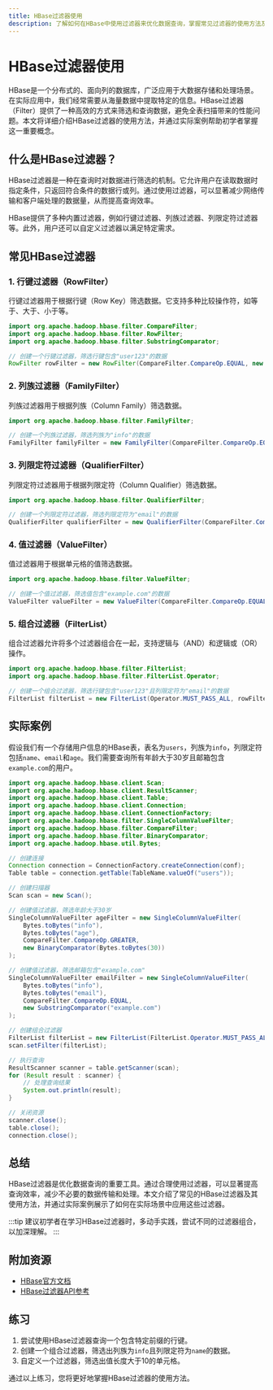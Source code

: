 ```yaml
---
title: HBase过滤器使用
description: 了解如何在HBase中使用过滤器来优化数据查询，掌握常见过滤器的使用方法及其实际应用场景。
---
```


# HBase过滤器使用

HBase是一个分布式的、面向列的数据库，广泛应用于大数据存储和处理场景。在实际应用中，我们经常需要从海量数据中提取特定的信息。HBase过滤器（Filter）提供了一种高效的方式来筛选和查询数据，避免全表扫描带来的性能问题。本文将详细介绍HBase过滤器的使用方法，并通过实际案例帮助初学者掌握这一重要概念。

## 什么是HBase过滤器？

HBase过滤器是一种在查询时对数据进行筛选的机制。它允许用户在读取数据时指定条件，只返回符合条件的数据行或列。通过使用过滤器，可以显著减少网络传输和客户端处理的数据量，从而提高查询效率。

HBase提供了多种内置过滤器，例如行键过滤器、列族过滤器、列限定符过滤器等。此外，用户还可以自定义过滤器以满足特定需求。

## 常见HBase过滤器

### 1. 行键过滤器（RowFilter）

行键过滤器用于根据行键（Row Key）筛选数据。它支持多种比较操作符，如等于、大于、小于等。

```java
import org.apache.hadoop.hbase.filter.CompareFilter;
import org.apache.hadoop.hbase.filter.RowFilter;
import org.apache.hadoop.hbase.filter.SubstringComparator;

// 创建一个行键过滤器，筛选行键包含"user123"的数据
RowFilter rowFilter = new RowFilter(CompareFilter.CompareOp.EQUAL, new SubstringComparator("user123"));
```

### 2. 列族过滤器（FamilyFilter）

列族过滤器用于根据列族（Column Family）筛选数据。

```java
import org.apache.hadoop.hbase.filter.FamilyFilter;

// 创建一个列族过滤器，筛选列族为"info"的数据
FamilyFilter familyFilter = new FamilyFilter(CompareFilter.CompareOp.EQUAL, new BinaryComparator(Bytes.toBytes("info")));
```

### 3. 列限定符过滤器（QualifierFilter）

列限定符过滤器用于根据列限定符（Column Qualifier）筛选数据。

```java
import org.apache.hadoop.hbase.filter.QualifierFilter;

// 创建一个列限定符过滤器，筛选列限定符为"email"的数据
QualifierFilter qualifierFilter = new QualifierFilter(CompareFilter.CompareOp.EQUAL, new BinaryComparator(Bytes.toBytes("email")));
```

### 4. 值过滤器（ValueFilter）

值过滤器用于根据单元格的值筛选数据。

```java
import org.apache.hadoop.hbase.filter.ValueFilter;

// 创建一个值过滤器，筛选值包含"example.com"的数据
ValueFilter valueFilter = new ValueFilter(CompareFilter.CompareOp.EQUAL, new SubstringComparator("example.com"));
```

### 5. 组合过滤器（FilterList）

组合过滤器允许将多个过滤器组合在一起，支持逻辑与（AND）和逻辑或（OR）操作。

```java
import org.apache.hadoop.hbase.filter.FilterList;
import org.apache.hadoop.hbase.filter.FilterList.Operator;

// 创建一个组合过滤器，筛选行键包含"user123"且列限定符为"email"的数据
FilterList filterList = new FilterList(Operator.MUST_PASS_ALL, rowFilter, qualifierFilter);
```

## 实际案例

假设我们有一个存储用户信息的HBase表，表名为`users`，列族为`info`，列限定符包括`name`、`email`和`age`。我们需要查询所有年龄大于30岁且邮箱包含`example.com`的用户。

```java
import org.apache.hadoop.hbase.client.Scan;
import org.apache.hadoop.hbase.client.ResultScanner;
import org.apache.hadoop.hbase.client.Table;
import org.apache.hadoop.hbase.client.Connection;
import org.apache.hadoop.hbase.client.ConnectionFactory;
import org.apache.hadoop.hbase.filter.SingleColumnValueFilter;
import org.apache.hadoop.hbase.filter.CompareFilter;
import org.apache.hadoop.hbase.filter.BinaryComparator;
import org.apache.hadoop.hbase.util.Bytes;

// 创建连接
Connection connection = ConnectionFactory.createConnection(conf);
Table table = connection.getTable(TableName.valueOf("users"));

// 创建扫描器
Scan scan = new Scan();

// 创建值过滤器，筛选年龄大于30岁
SingleColumnValueFilter ageFilter = new SingleColumnValueFilter(
    Bytes.toBytes("info"),
    Bytes.toBytes("age"),
    CompareFilter.CompareOp.GREATER,
    new BinaryComparator(Bytes.toBytes(30))
);

// 创建值过滤器，筛选邮箱包含"example.com"
SingleColumnValueFilter emailFilter = new SingleColumnValueFilter(
    Bytes.toBytes("info"),
    Bytes.toBytes("email"),
    CompareFilter.CompareOp.EQUAL,
    new SubstringComparator("example.com")
);

// 创建组合过滤器
FilterList filterList = new FilterList(FilterList.Operator.MUST_PASS_ALL, ageFilter, emailFilter);
scan.setFilter(filterList);

// 执行查询
ResultScanner scanner = table.getScanner(scan);
for (Result result : scanner) {
    // 处理查询结果
    System.out.println(result);
}

// 关闭资源
scanner.close();
table.close();
connection.close();
```

## 总结

HBase过滤器是优化数据查询的重要工具。通过合理使用过滤器，可以显著提高查询效率，减少不必要的数据传输和处理。本文介绍了常见的HBase过滤器及其使用方法，并通过实际案例展示了如何在实际场景中应用这些过滤器。

:::tip
建议初学者在学习HBase过滤器时，多动手实践，尝试不同的过滤器组合，以加深理解。
:::

## 附加资源

- [HBase官方文档](https://hbase.apache.org/book.html)
- [HBase过滤器API参考](https://hbase.apache.org/apidocs/org/apache/hadoop/hbase/filter/package-summary.html)

## 练习

1. 尝试使用HBase过滤器查询一个包含特定前缀的行键。
2. 创建一个组合过滤器，筛选出列族为`info`且列限定符为`name`的数据。
3. 自定义一个过滤器，筛选出值长度大于10的单元格。

通过以上练习，您将更好地掌握HBase过滤器的使用方法。